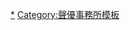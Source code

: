{{Navbox
|name=81 Produce
|titlestyle=background:#41be6c;
|title=[[81 Produce]]
|bodyclass=hlist hlist-pipe
|state=<includeonly>collapsed</includeonly>
|groupstyle=background:#ccffcc;
|evenstyle=background:#f8fff8;
|group1={{Nowrap begin}}代表董事
|list1=
* 南澤道義
|group2=所屬聲優
|list2={{Navbox|child
|groupstyle=background:#e6ffe6;
|group1=男性
|list1={{Navbox|child
|groupstyle=background:#e6ffe6;
|evenstyle=background:#f8fff8;
|group1={{lang|ja|あ}}行
|list1=
* {{link-ja|秋吉徹|秋吉徹}}
* {{link-ja|畔地守|あぜち守}}
* {{link-ja|井口成人|井口成人}}
* {{link-ja|伊崎壽克|伊崎寿克}}
* {{link-ja|石川光太郎|石川光太郎}}
* [[石野龍三]]
* [[伊東健人]]
* [[糸博]]
* 豬股速十
* {{link-ja|岩端卓也|岩端卓也}}
* {{link-ja|植木慎英|植木慎英}}
* [[上田敏也]]
* [[上西哲平]]
* [[宇垣秀成]]
* {{link-ja|鵜澤正太郎|鵜澤正太郎}}
* {{link-ja|內野孝聰|内野孝聡}}
* [[梅津秀行]]
* [[江口拓也]]
* {{link-ja|江田拓寬|江田拓寛}}
* {{link-ja|逢坂力|逢坂力}}
* {{link-ja|大倉正章|大倉正章}}
* [[大竹宏]]
* [[太田哲治]]
* [[大林隆介]]
* {{link-ja|岡野友佑|岡野友佑}}
* 岡本幸輔
* [[小川輝晃]]
* {{link-ja|小田柿悠太|小田柿悠太}}
* {{link-ja|折原秋良|折原秋良}}
|group2={{lang|ja|か}}行
|list2=
* [[樫井笙人]]
* [[金谷英孝]]（兼職[[搞笑藝人]]）
* [[金丸淳一]]
* [[金光宣明]]
* {{link-ja|神尾晉一郎|神尾晋一郎}}
* [[川島得愛]]
* {{link-ja|河杉貴志|河杉貴志}}
* {{link-ja|川野剛稔|川野剛稔}}
* {{link-ja|河本邦弘|河本邦弘}}
* 桑田直樹
* {{link-ja|木村隼人|木村隼人}}
* {{link-ja|肯·山德斯|ケン・サンダース}}
* [[玄田哲章]]
* {{link-ja|幸田昌明|幸田昌明}}
* {{link-ja|近衛秀馬|近衛秀馬}}
* {{link-ja|小畑昌文|こばたけまさふみ}}
* [[小林大紀]]
* [[駒田航]]
* 合田葵
|group3={{lang|ja|さ}}行
|list3=
* [[齊藤壯馬]]
* {{link-ja|酒井敬幸|酒井敬幸}}
* [[榊原優希|-{榊}-原優希]]
* {{link-ja|坂口候一|坂口候一}}
* {{link-ja|酒卷光宏|酒巻光宏}}
* [[櫻井敏治]]
* {{link-ja|佐佐木啓夫|佐々木啓夫}}
* {{link-ja|佐治和也|佐治和也}}
* 佐藤智
* {{link-ja|佐藤正義|佐藤まさよし}}
* {{link-ja|地藏堂武大|地蔵堂武大}}
* {{link-ja|柴本浩行|柴本浩行}}
* {{link-ja|白石兼斗|白石兼斗}}
* {{link-ja|陣谷遙|陣谷遥}}
* [[鈴木勝美]]
* {{link-ja|鈴木清信|鈴木清信}}
* [[鈴木琢磨]]
* [[關俊彥]]
* {{link-ja|關根宏次|関根宏次}}
* [[關根信昭]]
* 千先廣大
* {{link-ja|千田光男|千田光男}}
* {{link-ja|相馬幸人|相馬幸人}}
* {{link-ja|宗矢樹賴|宗矢樹頼}}
* [[園部啓一]]
|group4={{lang|ja|た}}行
|list4=
* [[武内骏辅]]
* [[田尻浩章]]
* {{link-ja|多田啓太|多田啓太}}
* [[田所陽向]]
* [[田中完]]
* 谷川立紀
* {{link-ja|谷口祐貴|谷口祐貴}}
* [[千葉繁]]
* [[津久井教生]]
* {{link-ja|辻村真人|辻村真人|-{辻}-村真人}}
* [[土田大]]
* [[土田玲央|圡田玲央]]
* [[坪井智浩]]
* {{link-ja|傳坂勉|伝坂勉|傳-{坂}-勉}}
* {{link-ja|堂坂晃三|堂坂晃三}}
* 東條達也
* {{link-ja|德石勝大|徳石勝大}}
|group5={{lang|ja|な}}行
|list5=
* [[中尾隆聖]]
* [[仲木隆司]]
* {{link-ja|長澤徹 (演員)|長沢徹|長澤徹}}
* [[中島良樹]]
* [[中村大樹]]
* {{link-ja|名取將|名取将}}
* {{link-ja|並木伸一|並木伸一}}
* 成瀨一興
* {{link-ja|仁科洋平|仁科洋平}}
* [[西本理一]]
* [[西山宏太朗]]
* {{link-ja|新田杏樹|新田杏樹}}
|group6={{lang|ja|は}}行
|list6=
* {{link-ja|橋本晃太朗|橋本晃太朗}}
* {{link-ja|長谷德人|長谷徳人}}
* [[羽多野涉]]
* {{link-ja|馬場惇平|馬場惇平}}
* {{link-ja|速水健太郎|速水けんたろう}}
* {{link-ja|平野俊隆|平野俊隆}}
* [[比留間俊哉]]
* {{link-ja|深谷悠|深谷悠}}
* {{link-ja|福澤良一|福沢良一}}
* {{link-ja|藤井隼|藤井隼}}
* {{link-ja|舟津俊雄|舟津俊雄}}
* {{link-ja|細谷一良|細谷カズヨシ}}
* {{link-ja|堀勝之祐|堀勝之祐}}
* {{link-ja|堀總士郎|堀総士郎}}
* {{link-ja|堀本等|堀本等}}
|group7={{lang|ja|ま}}行
|list7=
* {{link-ja|蒔村拓哉|蒔村拓哉}}
* [[松田佑貴]]
* [[三木真一郎]]
* 宮城一貴
* [[三宅健太]]
* {{link-ja|三宅貴大|三宅貴大}}
* [[宮田幸季]]
* {{link-ja|茂木優|茂木優}}
* 森岡健太郎
* {{link-ja|森田了介|森田了介}}
|group8={{lang|ja|や}}、{{lang|ja|ら}}<br />、{{lang|ja|わ}}行
|list8=
* [[八木光生]]
* [[山口隆行]]
* {{link-ja|山崎健太郎|山崎健太郎 (声優)}}
* [[山本正樹]]
* [[祐仙勇]]
* [[米內佑希]]
* {{link-ja|亞瑟·朗恩斯伯里|ランズベリー・アーサー}}
* {{link-ja|若林佑|若林佑}}
}}
|group2=女性
|list2={{Navbox|child
|groupstyle=background:#e6ffe6;
|evenstyle=background:#f8fff8;
|group1={{lang|ja|あ}}行
|list1=
* 相-{坂}-茜奈
* [[青山桐子]]
* [[青山吉能]]
* {{link-ja|青山玲菜|青山玲菜}}
* [[赤崎千夏]]
* [[茜屋日海夏]]
* {{link-ja|淺井淑子 (配音員)|浅井淑子 (声優)|淺井淑子}}
* [[淺田葉子]]
* [[朝日奈丸佳]]
* [[阿澄佳奈]]
* [[厚木那奈美]]
* [[天海由梨奈]]
* {{link-ja|石井未紗|石井未紗}}
* [[石川寬美]]
* {{link-ja|石丸有里子|石丸有里子}}
* {{link-ja|石村知子|石村知子}}
* 伊藤千友梨
* 井上美-{咲}-
* [[射場美波]]
* [[植竹香菜]]
* [[上田麗奈]]
* [[鵜飼留美子]]
* {{link-ja|內山茉莉|内山茉莉}}
* [[永野愛理]]
* [[江口菜子]]
* {{link-ja|遠藤沙耶香|遠藤さやか}}
* [[大井麻利衣]]
* [[大久保瑠美]]
* {{link-ja|太田貴子|太田貴子}}
* [[荻野葉月]]
* [[冈本茉莉]]
* [[奧野香耶]]
* {{link-ja|尾田木美衣|尾田木美衣}}
* 小田切優衣
* {{link-ja|小野寺啓子|小野寺啓子}}
* [[小原乃梨子]]
* [[麻績村真由子]]
* [[織江珠生]]
|group2={{lang|ja|か}}行
|list2=
* [[勝生真沙子]]
* {{link-ja|葛城七穗|葛城七穂}}
* [[加藤英美里]]
* [[川上弘美 (聲優)|川上弘美]]
* 川原伶奈
* [[神田理江]]
* [[菊池泉]]
* {{link-ja|菊地祥子|菊地祥子}}
* {{link-ja|菊地貴子|菊地貴子}}
* {{link-ja|木下祐子|きのしたゆうこ}}
* {{link-ja|久遠繪理沙|久遠エリサ}}
* [[鯨 (聲優)|鯨]]
* [[久保田未夢]]
* [[熊井統子]]
* {{link-ja|熊谷仁稻|熊谷ニーナ}}
* [[倉田雅世]]
* [[神代知衣]]
* [[幸田夏穗]]
* {{link-ja|倖月美和|倖月美和}}
* [[古賀葵]]
* 越乃奏
* {{link-ja|古城望|古城望}}
* {{link-ja|小谷朋子|こたにともこ}}
* 木間萌
* {{link-ja|小林希唯|小林希唯}}
* [[小林優子]]
* 小針彩希
* 小孫櫻
* [[小宮悅子]]
|group3={{lang|ja|さ}}行
|list3=
* 齊藤美菜子
* {{link-ja|齊藤祐子|斉藤祐子}}
* [[阪田伊都]]
* 佐佐木奈緒
* [[佐佐木日菜子]]
* {{link-ja|佐藤麻子|佐藤麻子}}
* {{link-ja|佐藤成美|佐藤なる美}}
* 佐野愛
* [[下屋則子]]
* [[篠原惠美]]
* 柴崎麻里奈
* [[柴田芽衣]]
* {{link-ja|柴田由美子 (配音員)|柴田由美子 (声優)|柴田由美子}}
* 柴田倫佳
* [[芝原千彌子]]
* [[澀谷梓希]]
* {{link-ja|清水鞠|清水マリ}}
* [[城雅子]]
* {{link-ja|白坂道子|白坂道子|白-{坂}-道子}}
* [[白鳥由里]]
* 杉本瑞香
* {{link-ja|勝呂美和子|勝呂美和子}}
* [[關山美沙紀]]
* 瀨戶光
* [[芹澤優]]
* 成花
|group4={{lang|ja|た}}行
|list4=
* [[高木美佑]]
* [[高倉有加]]
* 高瀨友
* {{link-ja|高田千裕|高田千裕}}
* [[高田由美]]
* [[高橋李依]]
* [[高山南]]
* [[瀧澤久美子]]
* [[竹內惠美子]]
* 竹內裕香
* [[伊達朱里紗]]
* [[田中爱美]]
* [[田中美海]]
* {{link-ja|谷口和花子|谷口和花子}}
* {{link-ja|玉木佑和|玉木佑和}}
* [[千千松幸子]]
* {{link-ja|辻香織|辻香織 (声優)|-{辻}-香織}}
* {{link-ja|筒美奈子|筒美奈子}}
* {{link-ja|堤雪菜|堤雪菜}}
* [[恒松步]]
* {{link-ja|寺谷美香|寺谷美香}}
* 寺西春
* [[巴菁子]]
* [[豐口惠]]
* [[豐島正美]]
|group5={{lang|ja|な}}行
|list5=
* {{link-ja|中井美琴|中井美琴}}
* 中尾友美
* 永崎舞彌
* {{link-ja|中嶋佳葉|中嶋佳葉|中-{嶋}-佳葉}}
* {{link-ja|中村弘美|中村ひろみ}}
* 仲村美沙希
* {{link-ja|波岡晶子|波岡晶子}}
* [[成田紗矢香]]
* 新津實稀奈
* [[西川葉月]]
* [[西村千奈美]]
* [[丹羽紫保里]]
* [[根本圭子]]
* 納富桃子
* [[野村真弓]]
|group6={{lang|ja|は}}行
|list6=
* [[土師亞文]]
* [[長谷美希]]
* {{link-ja|櫨山惠|櫨山めぐみ}}
* {{link-ja|服部真季|服部真季}}
* [[馬場澄江]]
* [[林鼓子]]
* 林田智惠里
* [[原紗友里]]
* {{link-ja|原島梢|原島梢}}
* 春風友紀
* [[稗田寧寧]]
* [[比嘉久美子]]
* [[東沙織]]
* {{link-ja|樋口雅子|樋口雅子|-{樋}-口雅子}}
* [[久嶋志帆]]
* [[兵藤真子]]
* {{link-ja|弘中久美子|弘中くみ子}}
* {{link-ja|深町彩里|深町彩里}}
* [[福緒唯]]
* {{link-ja|藤井朝子|藤井あさこ}}
* {{link-ja|藤川由紀子|藤川由紀子}}
* [[伏見春香]]
* 別府成美
* [[星乃葉月]]
* [[保渚美]]
* [[本泉莉奈]]
* 本間沙智子
|group7={{lang|ja|ま}}行
|list7=
** {{link-ja|前田敏子|前田敏子}}
* [[牧口真幸]]
* {{link-ja|薪本彩乃|薪本彩乃}}
* [[松冈洋子 (声优)|松岡洋子]]
* {{link-ja|松原美香|松原美香}}
* [[間宮久留美]]
* {{link-ja|三重野帆貴|三重野帆貴}}
* {{link-ja|三上遙香|三上遥香}}
* [[三上由理惠]]
* {{link-ja|水垣洋子|水垣洋子}}
* {{link-ja|水野麻里繪|水野麻里絵}}
* 光延真鈴
* [[南早紀]]
* {{link-ja|南波由紀|南波ゆき}}
* {{link-ja|三宅華也|三宅華也}}
* [[宮崎羽衣]]
* 宮原颯希
* {{link-ja|向井真理子|向井真理子}}
* [[向井莉生]]
* {{link-ja|棟方真梨子|棟方真梨子}}
* {{link-ja|村上春美|村上はるみ}}
* [[望田緋鞠]]
* [[望月久代]]
* {{link-ja|本美奈子|本美奈子}}
* [[森嶋優花]]
* {{link-ja|森千晃|森千晃}}
|group8={{lang|ja|や}}、{{lang|ja|ら}}<br />、{{lang|ja|わ}}行
|list8=
* {{link-ja|矢野亞沙美|矢野亜沙美}}
* 藪內裕友實
* 柳田神奈
* [[山北早紀]]
* {{link-ja|山崎依里奈|山崎依里奈}}
* [[山下七海]]
* [[山田榮子]]
* [[山田伏木]]
* 山藤桃子
* [[山本麻里安]]
* {{link-ja|悠渚佳代|悠渚佳代}}
* [[鈴木晶子|雪路]]
* [[柚木涼香]]
* 弓野真紀
* 橫林奈津子
* {{link-ja|吉岡櫻|吉岡さくら}}
* [[吉岡茉祐]]
* [[米澤圓]]
* 吉田早南
* 蘭乃和佳子
* [[若井友希]]
* {{link-ja|和久田美晴|和久田み晴}}
* {{link-ja|渡邊華明|渡辺けあき}}
* 四月一日佳穗
}}
}}
|group3=過往所屬聲優
|list3=[[81 Produce#過往所屬聲優|過往所屬聲優]]
|group4=相關公司
|list4=
* {{link-ja|HALF H·P STUDIO|HALF H・P STUDIO}}
* Sewedi SP
* 81Actor's Studio（培訓學校）
}}<noinclude>
{{DEFAULTSORT:81 Produce}}
[[Category:81 Produce|*]]
[[Category:聲優事務所模板]]
</noinclude>